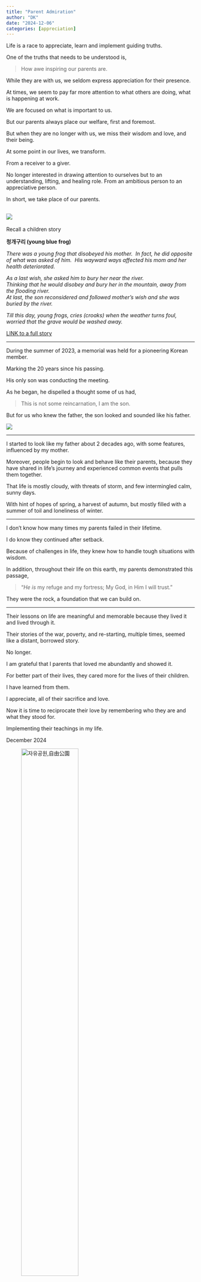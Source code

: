 ```yaml
---
title: "Parent Admiration"
author: "DK"
date: "2024-12-06"
categories: [appreciation]
---
```


Life is a race to appreciate, learn and implement guiding truths.

One of the truths that needs to be understood is,

> How awe inspiring our parents are.

While they are with us, we seldom express appreciation for their presence.

At times, we seem to pay far more attention to what others are doing, what is happening at work.

We are focused on what is important to us.

But our parents always place our welfare, first and foremost.

But when they are no longer with us, we miss their wisdom and love, and their being.

At some point in our lives, we transform.

From a receiver to a giver.

No longer interested in drawing attention to ourselves but to an understanding, lifting, and healing role. From an ambitious person to an appreciative person.

In short, we take place of our parents.

## ![](images/20241009_181739.jpg)

Recall a children story

**청개구리 (young blue frog)**

*There was a young frog that disobeyed his mother.*  *In fact, he did opposite of what was asked of him.*  *His wayward ways affected his mom and her health deteriorated.*

*As a last wish, she asked him to bury her near the river.*\
*Thinking that he would disobey and bury her in the mountain, away from the flooding river.*\
*At last, the son reconsidered and followed mother's wish and she was buried by the river.*

*Till this day, young frogs, cries (croaks) when the weather turns foul, worried that the grave would be washed away.*

[LINK to a full story](https://kid.chosun.com/site/data/html_dir/2010/12/15/2010121501599.html)

------------------------------------------------------------------------

During the summer of 2023, a memorial was held for a pioneering Korean member.

Marking the 20 years since his passing.

His only son was conducting the meeting.

As he began, he dispelled a thought some of us had,

> This is not some reincarnation, I am the son.

But for us who knew the father, the son looked and sounded like his father.

![](images/Epson_06242023181206~3.jpg)

------------------------------------------------------------------------

I started to look like my father about 2 decades ago, with some features, influenced by my mother.

Moreover, people begin to look and behave like their parents, because they have shared in life's journey and experienced common events that pulls them together.

That life is mostly cloudy, with threats of storm, and few intermingled calm, sunny days.

With hint of hopes of spring, a harvest of autumn, but mostly filled with a summer of toil and loneliness of winter.

------------------------------------------------------------------------

I don't know how many times my parents failed in their lifetime.

I do know they continued after setback.

Because of challenges in life, they knew how to handle tough situations with wisdom.

In addition, throughout their life on this earth, my parents demonstrated this passage,

> “*He is* my refuge and my fortress; My God, in Him I will trust.”

They were the rock, a foundation that we can build on.

------------------------------------------------------------------------

Their lessons on life are meaningful and memorable because they lived it and lived through it.

Their stories of the war, poverty, and re-starting, multiple times, seemed like a distant, borrowed story.

No longer.

I am grateful that I parents that loved me abundantly and showed it.

For better part of their lives, they cared more for the lives of their children.

I have learned from them.

I appreciate, all of their sacrifice and love.

Now it is time to reciprocate their love by remembering who they are and what they stood for.

Implementing their teachings in my life.

December 2024

![자유공원,自由公園](images/EPSON019-EDIT%20(1).jpg){width="60%"}
